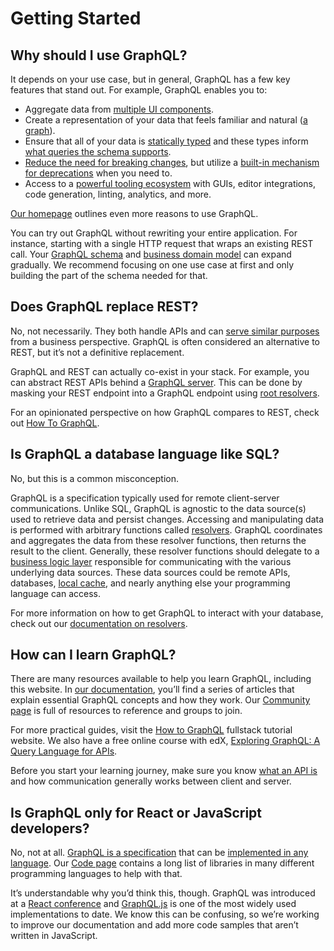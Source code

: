 # Getting Started

## Why should I use GraphQL?

It depends on your use case, but in general, GraphQL has a few key features that stand out. For example, GraphQL enables you to:

- Aggregate data from [multiple UI components](/learn/queries/#fragments).
- Create a representation of your data that feels familiar and natural ([a graph](/learn/thinking-in-graphs/#it-s-graphs-all-the-way-down)).
- Ensure that all of your data is [statically typed](/learn/schema/) and these types inform [what queries the schema supports](/learn/introspection/).
- [Reduce the need for breaking changes](/learn/best-practices/#versioning), but utilize a [built-in mechanism for deprecations](https://spec.graphql.org/draft/#sec--deprecated) when you need to.
- Access to a [powerful tooling ecosystem](/code/#generic-tools) with GUIs, editor integrations, code generation, linting, analytics, and more.

[Our homepage](/) outlines even more reasons to use GraphQL.

You can try out GraphQL without rewriting your entire application. For instance, starting with a single HTTP request that wraps an existing REST call. Your [GraphQL schema](/learn/thinking-in-graphs/#shared-language) and [business domain model](/learn/thinking-in-graphs/#business-logic-layer) can expand gradually. We recommend focusing on one use case at first and only building the part of the schema needed for that.

## Does GraphQL replace REST?

No, not necessarily. They both handle APIs and can [serve similar purposes](/learn/thinking-in-graphs/#business-logic-layer) from a business perspective. GraphQL is often considered an alternative to REST, but it’s not a definitive replacement.

GraphQL and REST can actually co-exist in your stack. For example, you can abstract REST APIs behind a [GraphQL server](https://www.howtographql.com/advanced/1-server/). This can be done by masking your REST endpoint into a GraphQL endpoint using [root resolvers](/learn/execution/#root-fields-resolvers).

For an opinionated perspective on how GraphQL compares to REST, check out [How To GraphQL](https://www.howtographql.com/basics/1-graphql-is-the-better-rest/).

## Is GraphQL a database language like SQL?

No, but this is a common misconception.

GraphQL is a specification typically used for remote client-server communications. Unlike SQL, GraphQL is agnostic to the data source(s) used to retrieve data and persist changes. Accessing and manipulating data is performed with arbitrary functions called [resolvers](/learn/execution/). GraphQL coordinates and aggregates the data from these resolver functions, then returns the result to the client. Generally, these resolver functions should delegate to a [business logic layer](/learn/thinking-in-graphs/#business-logic-layer) responsible for communicating with the various underlying data sources. These data sources could be remote APIs, databases, [local cache](/learn/caching/), and nearly anything else your programming language can access.

For more information on how to get GraphQL to interact with your database, check out our [documentation on resolvers](/learn/execution/#root-fields-resolvers).

## How can I learn GraphQL?

There are many resources available to help you learn GraphQL, including this website. In [our documentation](/learn/), you’ll find a series of articles that explain essential GraphQL concepts and how they work. Our [Community page](/community) is full of resources to reference and groups to join.

For more practical guides, visit the [How to GraphQL](https://www.howtographql.com/) fullstack tutorial website. We also have a free online course with edX, [Exploring GraphQL: A Query Language for APIs](https://www.edx.org/course/exploring-graphql-a-query-language-for-apis).

Before you start your learning journey, make sure you know [what an API is](https://www.codenewbie.org/blogs/an-intro-to-apis) and how communication generally works between client and server.

## Is GraphQL only for React or JavaScript developers?

No, not at all. [GraphQL is a specification](https://spec.graphql.org/) that can be [implemented in any language](/learn/schema/#type-language). Our [Code page](/code/) contains a long list of libraries in many different programming languages to help with that.

It’s understandable why you’d think this, though. GraphQL was introduced at a [React conference](https://www.youtube.com/watch?v=9sc8Pyc51uU) and [GraphQL.js](/graphql-js/) is one of the most widely used implementations to date. We know this can be confusing, so we’re working to improve our documentation and add more code samples that aren’t written in JavaScript.
